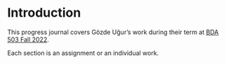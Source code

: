 # Introduction {.unnumbered}

<!-- DO NOT TOUCH THIS PART EXCEPT FILLING YOUR OR YOUR GROUP's NAME -->

This progress journal covers Gözde Uğur's work during their term at [BDA 503 Fall 2022](https://mef-bda503.github.io/fall22/).

Each section is an assignment or an individual work.


<!-- IF THIS IS A GROUP UNCOMMENT BELOW -->

<!-- # Group Members

+ [Member 1](Member 1's Progress Journal URL with https://)  
+ [Member 2](Member 2's Progress Journal URL with https://)
+ [Member 3](Member 3's Progress Journal URL with https://)

# Group Project Details

Our group project is [PROJECT NAME]. [SHORT DESCRIPTION] -->
